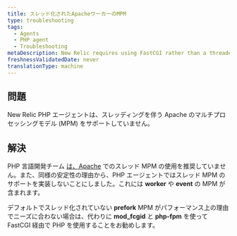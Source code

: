 ```yaml
---
title: スレッド化されたApacheワーカーのMPM
type: troubleshooting
tags:
  - Agents
  - PHP agent
  - Troubleshooting
metaDescription: New Relic requires using FastCGI rather than a threaded Apache multi-processing model (MPM) for PHP.
freshnessValidatedDate: never
translationType: machine
---
```


## 問題

New Relic PHP エージェントは、スレッディングを伴う Apache のマルチプロセッシングモデル (MPM) をサポートしていません。

## 解決

PHP 言語開発チーム [は、Apache](http://www.php.net/manual/en/install.unix.apache2.php "リンクが新しいウィンドウで開きます") でのスレッド MPM の使用を推奨していません。また、同様の安定性の理由から、PHP エージェントではスレッド MPM のサポートを実装しないことにしました。これには **worker** や **event** の MPM が含まれます。

デフォルトでスレッド化されていない **prefork** MPM がパフォーマンス上の理由でニーズに合わない場合は、代わりに **mod_fcgid** と **php-fpm** を使って FastCGI 経由で PHP を使用することをお勧めします。